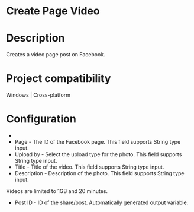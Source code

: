 ﻿# Create Page Video

# Description

Creates a video page post on Facebook.

# Project compatibility

Windows | Cross-platform

# Configuration

* 
* Page - The ID of the Facebook page. This field supports String type input.
* Upload by - Select the upload type for the photo. This field supports String type input.
* Title - Title of the video. This field supports String type input.
* Description - Description of the photo. This field supports String type input.

Videos are limited to 1GB and 20 minutes.









* Post ID - ID of the share/post. Automatically generated output variable.
